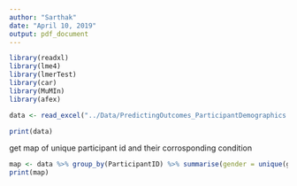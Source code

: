 ```yaml
---
author: "Sarthak"
date: "April 10, 2019"
output: pdf_document
---
```

<!-- load the data -->
```r
library(readxl)
library(lme4)
library(lmerTest)
library(car)
library(MuMIn)
library(afex)
```

```r
data <- read_excel("../Data/PredictingOutcomes_ParticipantDemographics.xlsx", sheet = "Study 1A")

print(data)
```

get map of unique participant id and their corrosponding condition
```r
map <- data %>% group_by(ParticipantID) %>% summarise(gender = unique(gender))
print(map)
```




